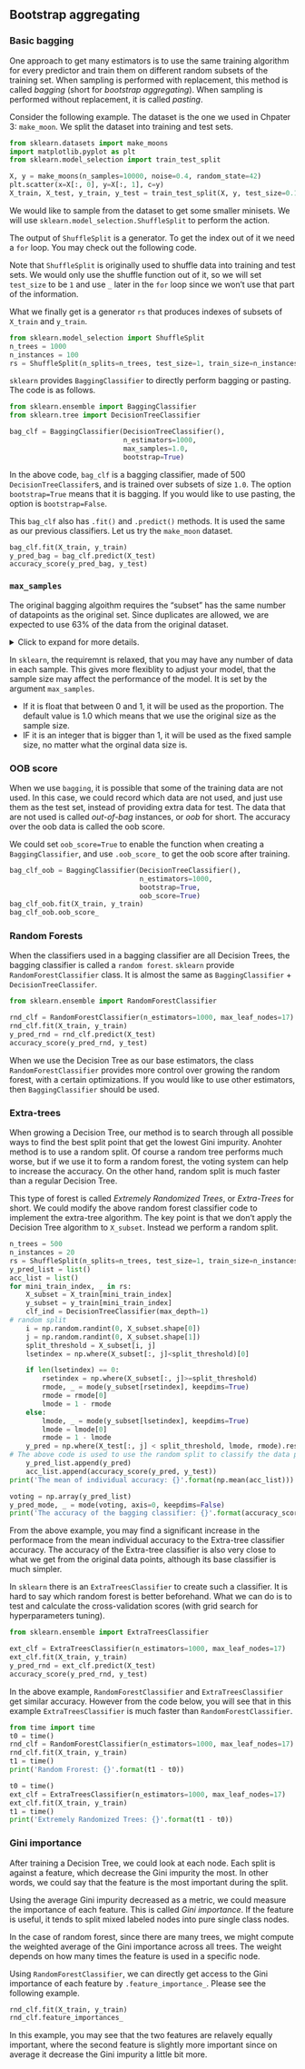 ## Bootstrap aggregating

### Basic bagging
One approach to get many estimators is to use the same training algorithm for every predictor and train them on different random subsets of the training set. When sampling is performed with replacement, this method is called *bagging* (short for *bootstrap aggregating*). When sampling is performed without replacement, it is called *pasting*.

Consider the following example. The dataset is the one we used in Chpater 3: `make_moon`. We split the dataset into training and test sets.


```python
from sklearn.datasets import make_moons
import matplotlib.pyplot as plt
from sklearn.model_selection import train_test_split

X, y = make_moons(n_samples=10000, noise=0.4, random_state=42)
plt.scatter(x=X[:, 0], y=X[:, 1], c=y)
X_train, X_test, y_train, y_test = train_test_split(X, y, test_size=0.15)
```



We would like to sample from the dataset to get some smaller minisets. We will use `sklearn.model_selection.ShuffleSplit` to perform the action. 

The output of `ShuffleSplit` is a generator. To get the index out of it we need a `for` loop. You may check out the following code. 

Note that `ShuffleSplit` is originally used to shuffle data into training and test sets. We would only use the shuffle function out of it, so we will set `test_size` to be `1` and use `_` later in the `for` loop since we won't use that part of the information.

What we finally get is a generator `rs` that produces indexes of subsets of `X_train` and `y_train`. 




```python
from sklearn.model_selection import ShuffleSplit
n_trees = 1000
n_instances = 100
rs = ShuffleSplit(n_splits=n_trees, test_size=1, train_size=n_instances).split(X_train)
```

<!-- 

Now we would like to generate a list of Decision Trees. We could use the hyperparameters we get from Chapter 3. We train each tree over a certain mini set, and then evaluate the trained model over the test set. The average accuracy is around 80%.

Note that `rs` is a generator. We put it in a for loop, and during each loop it will produce a list of indexes which gives a subset. We will directly train our model over the subset and use it to predict the test set. The result of each tree is put in the list `y_pred_list` and the accuracy is stored in the list `acc_list`. The mean of the accuracy is then computed by `np.mean(acc_list)`.

```python
from sklearn.tree import DecisionTreeClassifier
from sklearn.metrics import accuracy_score
import numpy as np

y_pred_list = list()
acc_list = list()
for mini_train_index, _ in rs:
    X_subset = X_train[mini_train_index]
    y_subset = y_train[mini_train_index]
    clf_ind = DecisionTreeClassifier(min_samples_split=2, max_leaf_nodes=17)
    clf_ind.fit(X_subset, y_subset)
    y_pred = clf_ind.predict(X_test)
    y_pred_list.append(y_pred)
    acc_list.append(accuracy_score(y_pred, y_test))

np.mean(acc_list)

```



Now for each test data, we actually have `n_trees=1000` predicted results. We can treat it as the options from 1000 exports and would like to use the majority as our result. For this purpose we would like to use `mode()` which will find the most frequent entry.



```python
from scipy.stats import mode
voting = np.array(y_pred_list)
y_pred_mode, _ = mode(voting, axis=0, keepdims=False)
```

Since the output of `mode` is a tuple where the first entry is a 2D array, we need to reshape `y_pred_mode`. This is the result using this voting system. Then we are able to compute the accuracy, and find that it is increased from the previous prediction.



```python
accuracy_score(y_pred_mode, y_test)
```



### Some rough analysis
The point of `Bagging` is to let every classifier study part of the data, and then gather the opinions from everyone. If the performance are almost the same between individual classifers and the Bagging classifiers, this means that the majority of the individual classifiers have the same opinions. One possible reason is that the randomized subsets already catch the main features of the dataset that every individual classifiers behave similar.

#### Case 1
Let us continue with the previous dataset. We start from using Decision Tree with `max_depth=1`. In other words each tree only split once.



```python
n_trees = 500
n_instances = 1000
rs = ShuffleSplit(n_splits=n_trees, test_size=1, train_size=n_instances).split(X_train)
y_pred_list = list()
acc_list = list()
for mini_train_index, _ in rs:
    X_subset = X_train[mini_train_index]
    y_subset = y_train[mini_train_index]
    clf_ind = DecisionTreeClassifier(max_depth=1)
    clf_ind.fit(X_subset, y_subset)
    y_pred = clf_ind.predict(X_test)
    y_pred_list.append(y_pred)
    acc_list.append(accuracy_score(y_pred, y_test))
print('The mean of individual accuracy: {}'.format(np.mean(acc_list)))

voting = np.array(y_pred_list)
y_pred_mode, _ = mode(voting, axis=0, keepdims=False)
print('The accuracy of the bagging classifier: {}'.format(accuracy_score(y_pred_mode, y_test)))
```

The two accuracy has some differences, but not much. This is due to the fact that the sample size of the subset is too large: 1000 can already help the individual classifers to capture the major ideas of the datasets. Let us see the first 1000 data points. The scattering plot is very similar to that of the whole dataset shown above.




```python
Npiece = 1000
plt.scatter(x=X[:Npiece, 0], y=X[:Npiece, 1], c=y[:Npiece])
```

#### Case 2
If we reduce the sample size to be very small, for example, 20, the sampled subset will lose a lot of information and it will be much harder to capture the idea of the original dataset. See the scattering plot of the first 20 data points.


```python
Npiece = 20
plt.scatter(x=X[:Npiece, 0], y=X[:Npiece, 1], c=y[:Npiece])
```


In this case, let us see the performance comparison between multiple decision trees and the bagging classifier.



```python
n_trees = 500
n_instances = 20
rs = ShuffleSplit(n_splits=n_trees, test_size=1, train_size=n_instances).split(X_train)
y_pred_list = list()
acc_list = list()
for mini_train_index, _ in rs:
    X_subset = X_train[mini_train_index]
    y_subset = y_train[mini_train_index]
    clf_ind = DecisionTreeClassifier(max_depth=1)
    clf_ind.fit(X_subset, y_subset)
    y_pred = clf_ind.predict(X_test)
    y_pred_list.append(y_pred)
    acc_list.append(accuracy_score(y_pred, y_test))
print('The mean of individual accuracy: {}'.format(np.mean(acc_list)))

voting = np.array(y_pred_list)
y_pred_mode, _ = mode(voting, axis=0, keepdims=False)
print('The accuracy of the bagging classifier: {}'.format(accuracy_score(y_pred_mode, y_test)))
```




This time you may see a significant increase in the performance.


### Using `sklearn` -->

`sklearn` provides `BaggingClassifier` to directly perform bagging or pasting. The code is as follows.



```python
from sklearn.ensemble import BaggingClassifier
from sklearn.tree import DecisionTreeClassifier

bag_clf = BaggingClassifier(DecisionTreeClassifier(),
                            n_estimators=1000,
                            max_samples=1.0,
                            bootstrap=True)
```


In the above code, `bag_clf` is a bagging classifier, made of 500 `DecisionTreeClassifer`s, and is trained over subsets of size `1.0`. The option `bootstrap=True` means that it is bagging. If you would like to use pasting, the option is `bootstrap=False`.

This `bag_clf` also has `.fit()` and `.predict()` methods. It is used the same as our previous classifiers. Let us try the `make_moon` dataset.



```python
bag_clf.fit(X_train, y_train)
y_pred_bag = bag_clf.predict(X_test)
accuracy_score(y_pred_bag, y_test)
```

### `max_samples`
The original bagging algoithm requires the "subset" has the same number of datapoints as the original set. Since duplicates are allowed, we are expected to use 63% of the data from the original dataset.


<details>
<summary>Click to expand for more details.</summary>
Let the original dataset have $N$ elements. The probability to pick any specific data is $1/N$, and therefore the probability not to pick it is $1-1/N$. If we pick $N$ elements with replacement, the probability that we never pick a specific element is 
$$
(1-\frac1N)^N\rightarrow \mathrm e^{-1},\quad \text{when }N\rightarrow\infty.
$$
Therefore when $N$ is large, the probability for each element not to be picked is approximately $\mathrm e^{-1}$, and then the probability for it to be picked is approximately $1-\mathrm e^{-1}$. 

Let $I_i$ be the random variable representing whether the element $i$ is picked or not. So
$$
I_i=\begin{cases}1&i \text{ is picked}\\
0&i\text{ is not picked}\end{cases}.
$$
So
$$
 P(I_i=1)=1-\mathrm e^{-1},\quad P(I_i=0)=\mathrm e^{-1},\quad \text{ and }E[I_i]=1\cdot(1-\mathrm e^{-1})+0\cdot(\mathrm e^{-1})=1-\mathrm e^{-1}.
$$
The expectation of the final sample size proportion is
$$
E[\frac1N\sum_{i=1}^NI_i]=\frac1N\sum_{i=1}^IE[I_i]=1-\mathrm e^{-1}\approx 0.63.
$$

With similar calculation, if we pick $\alpha N$ data, the expectation of the final sample size proportion is $1-\mathrm e^{-\alpha}$.
<hr>
</details>

In `sklearn`, the requiremnt is relaxed, that you may have any number of data in each sample. This gives more flexiblity to adjust your model, that the sample size may affect the performance of the model. It is set by the argument `max_samples`. 

- If it is float that between 0 and 1, it will be used as the proportion. The default value is $1.0$ which means that we use the original size as the sample size.
- IF it is an integer that is bigger than $1$, it will be used as the fixed sample size, no matter what the orginal data size is.




### OOB score
When we use `bagging`, it is possible that some of the training data are not used. In this case, we could record which data are not used, and just use them as the test set, instead of providing extra data for test. The data that are not used is called *out-of-bag* instances, or *oob* for short. The accuracy over the oob data is called the oob score.

We could set `oob_score=True` to enable the function when creating a `BaggingClassifier`, and use `.oob_score_` to get the oob score after training. 



```python
bag_clf_oob = BaggingClassifier(DecisionTreeClassifier(),
                                n_estimators=1000,
                                bootstrap=True,
                                oob_score=True)
bag_clf_oob.fit(X_train, y_train)
bag_clf_oob.oob_score_
```


### Random Forests
When the classifiers used in a bagging classifier are all Decision Trees, the bagging classifier is called a `random forest`. `sklearn` provide `RandomForestClassifier` class. It is almost the same as `BaggingClassifier` + `DecisionTreeClassifer`.


```python

from sklearn.ensemble import RandomForestClassifier

rnd_clf = RandomForestClassifier(n_estimators=1000, max_leaf_nodes=17)
rnd_clf.fit(X_train, y_train)
y_pred_rnd = rnd_clf.predict(X_test)
accuracy_score(y_pred_rnd, y_test)
```



When we use the Decision Tree as our base estimators, the class `RandomForestClassifier` provides more control over growing the random forest, with a certain optimizations. If you would like to use other estimators, then `BaggingClassifier` should be used.



### Extra-trees
When growing a Decision Tree, our method is to search through all possible ways to find the best split point that get the lowest Gini impurity. Anohter method is to use a random split. Of course a random tree performs much worse, but if we use it to form a random forest, the voting system can help to increase the accuracy. On the other hand, random split is much faster than a regular Decision Tree. 

This type of forest is called *Extremely Randomized Trees*, or *Extra-Trees* for short. We could modify the above random forest classifier code to implement the extra-tree algorithm. The key point is that we don't apply the Decision Tree algorithm to `X_subset`. Instead we perform a random split.



```python
n_trees = 500
n_instances = 20
rs = ShuffleSplit(n_splits=n_trees, test_size=1, train_size=n_instances).split(X_train)
y_pred_list = list()
acc_list = list()
for mini_train_index, _ in rs:
    X_subset = X_train[mini_train_index]
    y_subset = y_train[mini_train_index]
    clf_ind = DecisionTreeClassifier(max_depth=1)
# random split
    i = np.random.randint(0, X_subset.shape[0])
    j = np.random.randint(0, X_subset.shape[1])
    split_threshold = X_subset[i, j]
    lsetindex = np.where(X_subset[:, j]<split_threshold)[0]

    if len(lsetindex) == 0:
        rsetindex = np.where(X_subset[:, j]>=split_threshold)
        rmode, _ = mode(y_subset[rsetindex], keepdims=True)
        rmode = rmode[0]
        lmode = 1 - rmode
    else:
        lmode, _ = mode(y_subset[lsetindex], keepdims=True)
        lmode = lmode[0]
        rmode = 1 - lmode
    y_pred = np.where(X_test[:, j] < split_threshold, lmode, rmode).reshape(-1)
# The above code is used to use the random split to classify the data points
    y_pred_list.append(y_pred)
    acc_list.append(accuracy_score(y_pred, y_test))
print('The mean of individual accuracy: {}'.format(np.mean(acc_list)))

voting = np.array(y_pred_list)
y_pred_mode, _ = mode(voting, axis=0, keepdims=False)
print('The accuracy of the bagging classifier: {}'.format(accuracy_score(y_pred_mode, y_test)))
```


From the above example, you may find a significant increase in the performace from the mean individual accuracy to the Extra-tree classifier accuracy. The accuracy of the Extra-tree classifier is also very close to what we get from the original data points, although its base classifier is much simpler.


In `sklearn` there is an `ExtraTreesClassifier` to create such a classifier. It is hard to say which random forest is better beforehand. What we can do is to test and calculate the cross-validation scores (with grid search for hyperparameters tuning).



```python
from sklearn.ensemble import ExtraTreesClassifier

ext_clf = ExtraTreesClassifier(n_estimators=1000, max_leaf_nodes=17)
ext_clf.fit(X_train, y_train)
y_pred_rnd = ext_clf.predict(X_test)
accuracy_score(y_pred_rnd, y_test)
```



In the above example, `RandomForestClassifier` and `ExtraTreesClassifier` get similar accuracy. However from the code below, you will see that in this example `ExtraTreesClassifier` is much faster than `RandomForestClassifier`.



```python
from time import time
t0 = time()
rnd_clf = RandomForestClassifier(n_estimators=1000, max_leaf_nodes=17)
rnd_clf.fit(X_train, y_train)
t1 = time()
print('Random Frorest: {}'.format(t1 - t0))

t0 = time()
ext_clf = ExtraTreesClassifier(n_estimators=1000, max_leaf_nodes=17)
ext_clf.fit(X_train, y_train)
t1 = time()
print('Extremely Randomized Trees: {}'.format(t1 - t0))
```



### Gini importance
After training a Decision Tree, we could look at each node. Each split is against a feature, which decrease the Gini impurity the most. In other words, we could say that the feature is the most important during the split.

Using the average Gini impurity decreased as a metric, we could measure the importance of each feature. This is called *Gini importance*. If the feature is useful, it tends to split mixed labeled nodes into pure single class nodes. 

In the case of random forest, since there are many trees, we might compute the weighted average of the Gini importance across all trees. The weight depends on how many times the feature is used in a specific node.

Using `RandomForestClassifier`, we can directly get access to the Gini importance of each feature by `.feature_importance_`. Please see the following example.



```python
rnd_clf.fit(X_train, y_train)
rnd_clf.feature_importances_
```


In this example, you may see that the two features are relavely equally important, where the second feature is slightly more important since on average it decrease the Gini impurity a little bit more.
